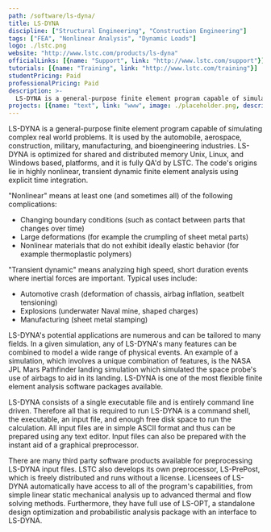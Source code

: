 ```yaml
---
path: /software/ls-dyna/
title: LS-DYNA
discipline: ["Structural Engineering", "Construction Engineering"]
tags: ["FEA", "Nonlinear Analysis", "Dynamic Loads"]
logo: ./lstc.png
website: "http://www.lstc.com/products/ls-dyna"
officialLinks: [{name: "Support", link: "http://www.lstc.com/support"}]
tutorials: [{name: "Training", link: "http://www.lstc.com/training"}]
studentPricing: Paid
professionalPricing: Paid
description: >-
  LS-DYNA is a general-purpose finite element program capable of simulating complex real world problems. It is used by the automobile, aerospace, construction, military, manufacturing, and bioengineering industries.
projects: [{name: "text", link: "www", image: ./placeholder.png, description: "blah blah"}]
---
```


LS-DYNA is a general-purpose finite element program capable of simulating complex real world problems. It is used by the automobile, aerospace, construction, military, manufacturing, and bioengineering industries. LS-DYNA is optimized for shared and distributed memory Unix, Linux, and Windows based, platforms, and it is fully QA'd by LSTC. The code's origins lie in highly nonlinear, transient dynamic finite element analysis using explicit time integration.

"Nonlinear" means at least one (and sometimes all) of the following complications:
 - Changing boundary conditions (such as contact between parts that changes over time)
 - Large deformations (for example the crumpling of sheet metal parts)
 - Nonlinear materials that do not exhibit ideally elastic behavior (for example thermoplastic polymers)

"Transient dynamic" means analyzing high speed, short duration events where inertial forces are important. Typical uses include:
 - Automotive crash (deformation of chassis, airbag inflation, seatbelt tensioning)
 - Explosions (underwater Naval mine, shaped charges)
 - Manufacturing (sheet metal stamping)

LS-DYNA's potential applications are numerous and can be tailored to many fields. In a given simulation, any of LS-DYNA's many features can be combined to model a wide range of physical events. An example of a simulation, which involves a unique combination of features, is the NASA JPL Mars Pathfinder landing simulation which simulated the space probe's use of airbags to aid in its landing. LS-DYNA is one of the most flexible finite element analysis software packages available.

LS-DYNA consists of a single executable file and is entirely command line driven. Therefore all that is required to run LS-DYNA is a command shell, the executable, an input file, and enough free disk space to run the calculation. All input files are in simple ASCII format and thus can be prepared using any text editor. Input files can also be prepared with the instant aid of a graphical preprocessor.

There are many third party software products available for preprocessing LS-DYNA input files. LSTC also develops its own preprocessor, LS-PrePost, which is freely distributed and runs without a license. Licensees of LS-DYNA automatically have access to all of the program's capabilities, from simple linear static mechanical analysis up to advanced thermal and flow solving methods. Furthermore, they have full use of LS-OPT, a standalone design optimization and probabilistic analysis package with an interface to LS-DYNA.
